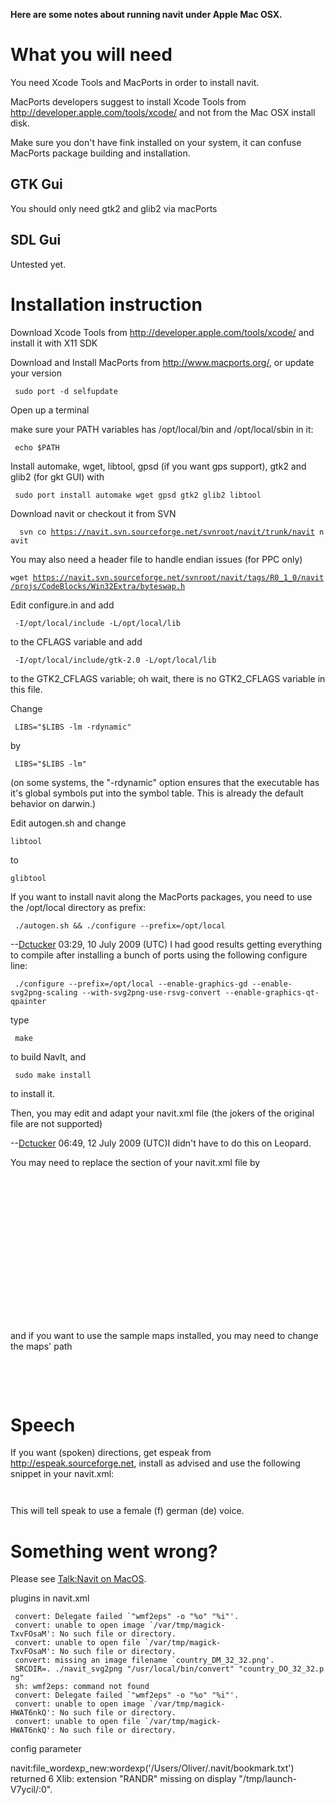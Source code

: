 '''Here are some notes about running navit under Apple Mac OSX.'''

=What you will need=

You need Xcode Tools and MacPorts in order to install navit.

MacPorts developers suggest to install Xcode Tools from http://developer.apple.com/tools/xcode/ and not from the Mac OSX install disk.

Make sure you don't have fink installed on your system, it can confuse MacPorts package building and installation.

==GTK Gui==
You should only need gtk2 and glib2 via macPorts

==SDL Gui==
Untested yet.

=Installation instruction=
Download Xcode Tools from http://developer.apple.com/tools/xcode/ and install it with X11 SDK

Download and Install MacPorts from http://www.macports.org/, or update your version
  sudo port -d selfupdate

Open up a terminal

make sure your PATH variables has /opt/local/bin and /opt/local/sbin in it:
  echo $PATH 


Install automake, wget, libtool, gpsd (if you want gps support), gtk2 and glib2 (for gkt GUI) with
  sudo port install automake wget gpsd gtk2 glib2 libtool

Download navit or checkout it from SVN
   svn co https://navit.svn.sourceforge.net/svnroot/navit/trunk/navit navit

You may also need a header file to handle endian issues (for PPC only)
 wget https://navit.svn.sourceforge.net/svnroot/navit/tags/R0_1_0/navit/projs/CodeBlocks/Win32Extra/byteswap.h

Edit configure.in and add
  -I/opt/local/include -L/opt/local/lib
to the CFLAGS variable and add
  -I/opt/local/include/gtk-2.0 -L/opt/local/lib
to the GTK2_CFLAGS variable; oh wait, there is no GTK2_CFLAGS variable in this file. 

Change
  LIBS="$LIBS -lm -rdynamic"
by
  LIBS="$LIBS -lm"
(on some systems, the "-rdynamic" option ensures that the executable has it's global symbols put into the symbol table. This is already the default
behavior on darwin.)

Edit autogen.sh and change
 libtool
to
 glibtool

If you want to install navit along the MacPorts packages, you need to use the /opt/local directory as prefix:
  ./autogen.sh && ./configure --prefix=/opt/local

--[[User:Dctucker|Dctucker]] 03:29, 10 July 2009 (UTC)
I had good results getting everything to compile after installing a bunch of ports using the following configure line:
  ./configure --prefix=/opt/local --enable-graphics-gd --enable-svg2png-scaling --with-svg2png-use-rsvg-convert --enable-graphics-qt-qpainter

type
  make
to build NavIt, and
  sudo make install
to install it.

Then, you may edit and adapt your navit.xml file (the jokers of the original file are not supported)

--[[User:Dctucker|Dctucker]] 06:49, 12 July 2009 (UTC)I didn't have to do this on Leopard.

You may need to replace the <plugins> section of your navit.xml file by
  <plugins>		
  	<plugin path="/opt/local/lib/navit/binding/libbinding_python.dylib"/>
  	<plugin path="/opt/local/lib/navit/data/libdata_binfile.dylib"/>
  	<plugin path="/opt/local/lib/navit/data/libdata_mg.dylib"/>
  	<plugin path="/opt/local/lib/navit/data/libdata_poi_geodownload.dylib"/>
  	<plugin path="/opt/local/lib/navit/data/libdata_textfile.dylib"/>
  	<plugin path="/opt/local/lib/navit/graphics/libgraphics_gtk_drawing_area.dylib" />
  	<plugin path="/opt/local/lib/navit/graphics/libgraphics_null.dylib" active="no"/>
  	<plugin path="/opt/local/lib/navit/gui/libgui_gtk.dylib" />
  	<plugin path="/opt/local/lib/navit/osd/libosd_core.dylib" />
  	<plugin path="/opt/local/lib/navit/speech/libspeech_cmdline.dylib" />
  	<plugin path="/opt/local/lib/navit/vehicle/libvehicle_demo.dylib" />
  	<plugin path="/opt/local/lib/navit/vehicle/libvehicle_file.dylib" />
  </plugins>
and if you want to use the sample maps installed, you may need to change the maps' path
 <mapset enabled="yes">
  	<map type="binfile" enabled="yes" data="/opt/local/share/navit/maps/osm_bbox_11.3,47.9,11.7,48.2.bin"/>
  </mapset>

=Speech=
If you want (spoken) directions, get espeak from http://espeak.sourceforge.net, install as advised and use the following snippet in your navit.xml:

           <speech type="cmdline" data="speak -vde+f4 '%s'"/>

This will tell speak to use a female (f) german (de) voice.   

=Something went wrong?=

Please see [[Talk:Navit on MacOS]].

plugins in navit.xml

  convert: Delegate failed `"wmf2eps" -o "%o" "%i"'.
  convert: unable to open image `/var/tmp/magick-TxvFOsaM': No such file or directory.
  convert: unable to open file `/var/tmp/magick-TxvFOsaM': No such file or directory.
  convert: missing an image filename `country_DM_32_32.png'.
  SRCDIR=. ./navit_svg2png "/usr/local/bin/convert" "country_DO_32_32.png"
  sh: wmf2eps: command not found
  convert: Delegate failed `"wmf2eps" -o "%o" "%i"'.
  convert: unable to open image `/var/tmp/magick-HWAT6nkQ': No such file or directory.
  convert: unable to open file `/var/tmp/magick-HWAT6nkQ': No such file or directory.

config parameter

navit:file_wordexp_new:wordexp('/Users/Oliver/.navit/bookmark.txt') returned 6
Xlib:  extension "RANDR" missing on display "/tmp/launch-V7ycil/:0".